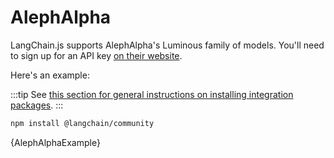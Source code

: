 # AlephAlpha

LangChain.js supports AlephAlpha's Luminous family of models. You'll need to sign up for an API key [on their website](https://www.aleph-alpha.com/).

Here's an example:

:::tip
See [this section for general instructions on installing integration packages](/docs/get_started/installation#installing-integration-packages).
:::

```bash npm2yarn
npm install @langchain/community
```


<CodeBlock language="typescript">{AlephAlphaExample}</CodeBlock>
